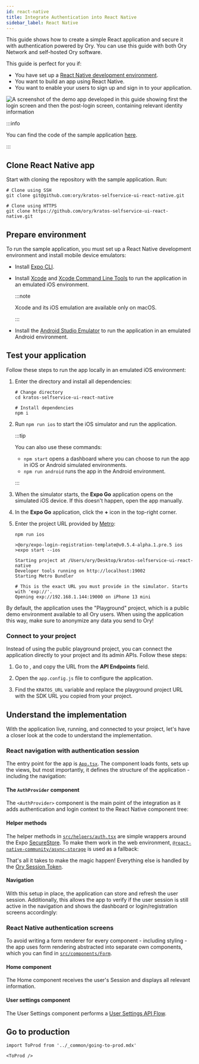 ```yaml
---
id: react-native
title: Integrate Authentication into React Native
sidebar_label: React Native
---
```



This guide shows how to create a simple React application and secure it with authentication powered by Ory. You can use this guide
with both Ory Network and self-hosted Ory software.

This guide is perfect for you if:

- You have set up a [React Native development environment](https://reactnative.dev/docs/environment-setup).
- You want to build an app using React Native.
- You want to enable your users to sign up and sign in to your application.

![A screenshot of the demo app developed in this guide showing first the login screen and then the post-login screen, containing relevant identity information](../_static/react-native/1.png)

:::info

You can find the code of the sample application [here](https://github.com/ory/kratos-selfservice-ui-react-native).

:::

## Clone React Native app

Start with cloning the repository with the sample application. Run:

```shell
# Clone using SSH
git clone git@github.com:ory/kratos-selfservice-ui-react-native.git

# Clone using HTTPS
git clone https://github.com/ory/kratos-selfservice-ui-react-native.git
```

## Prepare environment

To run the sample application, you must set up a React Native development environment and install mobile device emulators:

- Install [Expo CLI](https://docs.expo.dev/get-started/installation/).
- Install [Xcode](https://developer.apple.com/xcode/) and
  [Xcode Command Line Tools](https://www.czconsultants.com/2019/10/react-native-unable-to-verify-xcode-and-simulator-installation/)
  to run the application in an emulated iOS environment.

  :::note

  Xcode and its iOS emulation are available only on macOS.

  :::

- Install the [Android Studio Emulator](https://docs.expo.dev/workflow/android-studio-emulator/) to run the application in an
  emulated Android environment.

## Test your application

Follow these steps to run the app locally in an emulated iOS environment:

1. Enter the directory and install all dependencies:

   ```shell
   # Change directory
   cd kratos-selfservice-ui-react-native

   # Install dependencies
   npm i
   ```

2. Run `npm run ios` to start the iOS simulator and run the application.

   :::tip

   You can also use these commands:
   - `npm start` opens a dashboard where you can choose to run the app in iOS or Android simulated environments.
   - `npm run android` runs the app in the Android environment.

   :::

3. When the simulator starts, the **Expo Go** application opens on the simulated iOS device. If this doesn't happen, open the app
   manually.
4. In the **Expo Go** application, click the **+** icon in the top-right corner.
5. Enter the project URL provided by [Metro](https://facebook.github.io/metro/):

   ```shell
   npm run ios

   >@ory/expo-login-registration-template@v0.5.4-alpha.1.pre.5 ios
   >expo start --ios

   Starting project at /Users/ory/Desktop/kratos-selfservice-ui-react-native
   Developer tools running on http://localhost:19002
   Starting Metro Bundler

   # This is the exact URL you must provide in the simulator. Starts with 'exp://'.
   Opening exp://192.168.1.144:19000 on iPhone 13 mini
   ```

By default, the application uses the "Playground" project, which is a public demo environment available to all Ory users. When
using the application this way, make sure to anonymize any data you send to Ory!

### Connect to your project

Instead of using the public playground project, you can connect the application directly to your project and its admin APIs.
Follow these steps:

1. Go to <ConsoleLink route="project.settings" />, and copy the URL from the **API Endpoints** field.
2. Open the `app.config.js` file to configure the application.
3. Find the `KRATOS_URL` variable and replace the playground project URL with the SDK URL you copied from your project.

   <CodeFromRemote lang="js" src="https://github.com/ory/kratos-selfservice-ui-react-native/blob/master/app.config.js" />

## Understand the implementation

With the application live, running, and connected to your project, let's have a closer look at the code to understand the
implementation.

### React navigation with authentication session

The entry point for the app is [`App.tsx`](https://github.com/ory/kratos-selfservice-ui-react-native/blob/master/App.tsx). The
component loads fonts, sets up the views, but most importantly, it defines the structure of the application - including the
navigation:

<CodeFromRemote
  lang="tsx"
  startAt="export default"
  src="https://github.com/ory/kratos-selfservice-ui-react-native/blob/master/App.tsx"
/>

#### The `AuthProvider` component

The `<AuthProvider>` component is the main point of the integration as it adds authentication and login context to the React
Native component tree:

<CodeFromRemote
  lang="tsx"
  startAt="export default"
  src="https://github.com/ory/kratos-selfservice-ui-react-native/blob/master/src/components/AuthProvider.tsx"
/>

#### Helper methods

The helper methods in
[`src/helpers/auth.tsx`](https://github.com/ory/kratos-selfservice-ui-react-native/blob/master/src/helpers/auth.tsx) are simple
wrappers around the Expo [SecureStore](https://docs.expo.io/versions/latest/sdk/securestore/). To make them work in the web
environment, [`@react-native-community/async-storage`](https://github.com/react-native-async-storage/async-storage) is used as a
fallback:

<CodeFromRemote
  lang="tsx"
  startAt="// getAuthenticatedSession"
  src="https://github.com/ory/kratos-selfservice-ui-react-native/blob/master/src/helpers/auth.tsx"
/>

That's all it takes to make the magic happen! Everything else is handled by the
[Ory Session Token](../../identities/sign-in/check-session.mdx).

#### Navigation

With this setup in place, the application can store and refresh the user session. Additionally, this allows the app to verify if
the user session is still active in the navigation and shows the dashboard or login/registration screens accordingly:

<CodeFromRemote
  lang="tsx"
  startAt="export default"
  src="https://github.com/ory/kratos-selfservice-ui-react-native/blob/master/src/components/Navigation.tsx"
/>

### React Native authentication screens

To avoid writing a form renderer for every component - including styling - the app uses form rendering abstracted into separate
own components, which you can find in
[`src/components/Form`](https://github.com/ory/kratos-selfservice-ui-react-native/tree/master/src/components/Form).

#### Home component

The Home component receives the user's Session and displays all relevant information.

<CodeFromRemote
  lang="tsx"
  startAt="const Home ="
  src="https://github.com/ory/kratos-selfservice-ui-react-native/blob/master/src/components/Routes/Home.tsx"
/>

#### User settings component

The User Settings component performs a [User Settings API Flow](../../kratos/self-service/flows/user-settings.mdx).

<CodeFromRemote
  lang="tsx"
  startAt="const Settings ="
  src="https://github.com/ory/kratos-selfservice-ui-react-native/blob/master/src/components/Routes/Settings.tsx"
/>

## Go to production

```mdx-code-block
import ToProd from '../_common/going-to-prod.mdx'

<ToProd />
```
